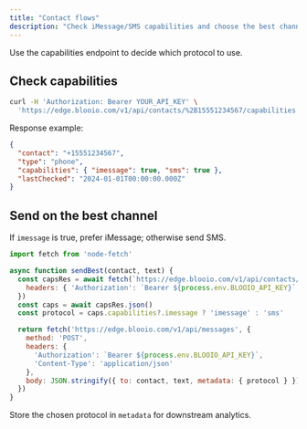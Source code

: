```yaml
---
title: "Contact flows"
description: "Check iMessage/SMS capabilities and choose the best channel"
---
```


Use the capabilities endpoint to decide which protocol to use.

## Check capabilities

```bash
curl -H 'Authorization: Bearer YOUR_API_KEY' \
  'https://edge.blooio.com/v1/api/contacts/%2B15551234567/capabilities'
```

Response example:

```json
{
  "contact": "+15551234567",
  "type": "phone",
  "capabilities": { "imessage": true, "sms": true },
  "lastChecked": "2024-01-01T00:00:00.000Z"
}
```

## Send on the best channel

If `imessage` is true, prefer iMessage; otherwise send SMS.

```javascript
import fetch from 'node-fetch'

async function sendBest(contact, text) {
  const capsRes = await fetch(`https://edge.blooio.com/v1/api/contacts/${encodeURIComponent(contact)}/capabilities`, {
    headers: { 'Authorization': `Bearer ${process.env.BLOOIO_API_KEY}` }
  })
  const caps = await capsRes.json()
  const protocol = caps.capabilities?.imessage ? 'imessage' : 'sms'

  return fetch('https://edge.blooio.com/v1/api/messages', {
    method: 'POST',
    headers: {
      'Authorization': `Bearer ${process.env.BLOOIO_API_KEY}`,
      'Content-Type': 'application/json'
    },
    body: JSON.stringify({ to: contact, text, metadata: { protocol } })
  })
}
```

Store the chosen protocol in `metadata` for downstream analytics.


